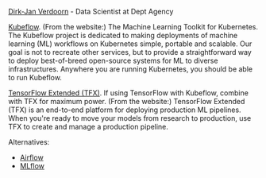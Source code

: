 [Dirk-Jan Verdoorn](https://www.linkedin.com/in/dirk-jan-verdoorn/) - Data Scientist at Dept Agency

[Kubeflow](https://www.kubeflow.org/). (From the website:) The Machine Learning Toolkit for Kubernetes. The Kubeflow project is dedicated to making deployments of machine learning (ML) workflows on Kubernetes simple, portable and scalable. Our goal is not to recreate other services, but to provide a straightforward way to deploy best-of-breed open-source systems for ML to diverse infrastructures. Anywhere you are running Kubernetes, you should be able to run Kubeflow.

[TensorFlow Extended (TFX)](https://www.tensorflow.org/tfx). If using TensorFlow with Kubeflow, combine with TFX for maximum power. (From the website:) TensorFlow Extended (TFX) is an end-to-end platform for deploying production ML pipelines. When you're ready to move your models from research to production, use TFX to create and manage a production pipeline.

Alternatives:
* [Airflow](https://airflow.apache.org/)
* [MLflow](https://mlflow.org/)